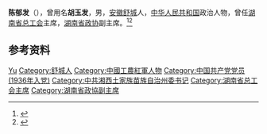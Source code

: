 '''陈郁发'''（{{bd|1919年||2001年|}}），曾用名'''胡玉发'''，男，[[安徽|安徽]][[舒城|舒城]]人，[[中华人民共和国|中华人民共和国]]政治人物，曾任[[湖南省总工会|湖南省总工会]]主席，[[湖南省政协|湖南省政协]]副主席。<ref>{{Cite book|title=湖南大辞典|author=禹舜主编; 朱益民, 姚洪波, 易延绶等副主编|publisher=新华出版社|year=1995|isbn=|location=北京|pages=}}</ref><ref>{{Cite book|title=湖南百科全书|author=禹舜主编; 洪期钧副主编|publisher=岳麓书社|year=1999|isbn=|location=长沙|pages=}}</ref>

== 参考资料 ==
{{reflist}}

{{中国人物小作品}}
{{中华人民共和国湘西土家族苗族自治州正职领导人}}

{{Authority control}}
{{DEFAULTSORT:Chen陈}}
[[Category:陈姓|Yu]]
[[Category:舒城人|Category:舒城人]]
[[Category:中國工農紅軍人物|Category:中國工農紅軍人物]]
[[Category:中国共产党党员_(1936年入党)|Category:中国共产党党员 (1936年入党)]]
[[Category:中共湘西土家族苗族自治州委书记|Category:中共湘西土家族苗族自治州委书记]]
[[Category:湖南省总工会主席|Category:湖南省总工会主席]]
[[Category:湖南省政協副主席|Category:湖南省政協副主席]]
